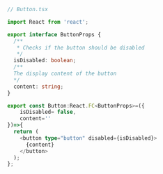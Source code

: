 ```ts
// Button.tsx

import React from 'react';

export interface ButtonProps {
  /**
   * Checks if the button should be disabled
   */
  isDisabled: boolean;
  /**
  The display content of the button
  */
  content: string;
}

export const Button:React.FC<ButtonProps>=({
    isDisabled= false,
    content=''
})=>{
  return (
    <button type="button" disabled={isDisabled}>
      {content}
    </button>
  );
};

```